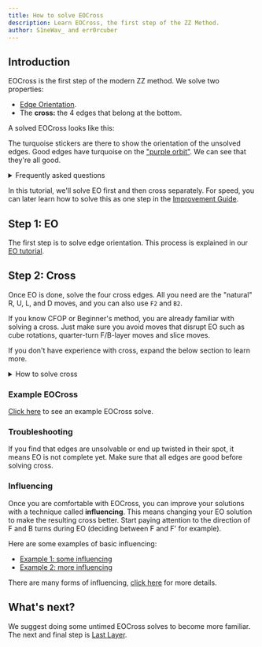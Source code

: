 ```yaml
---
title: How to solve EOCross
description: Learn EOCross, the first step of the ZZ Method.
author: S1neWav_ and err0rcuber
---
```



## Introduction

EOCross is the first step of the modern ZZ method.
We solve two properties:

- [Edge Orientation](/tutorial/eo).
- The **cross:** the 4 edges that belong at the bottom.

A solved EOCross looks like this:

<TwistyPlayer
  experimentalStickering="EOcross"
  background="none"
  controlPanel="none"
  cameraLatitude="-30"
/>

The turquoise stickers are there to show the orientation of the unsolved edges.
Good edges have turquoise on the ["purple orbit"](/tutorial/eo#orbits).
We can see that they're all good.

<details>
  <summary>Frequently asked questions</summary>

**What's the purpose of EOCross?**

EOCross slows down the beginning of the solve compared to just solving CFOP cross.
However, EOCross sets up a rotationless, ergonomic F2L step. With EO solved, there
is a simpler way to [deduce](/improvement-guide/zzf2l/deduction) F2L edges. Last
Layer also becomes simpler. OLL and PLL is easier to learn for ZZ (28 algs instead
of 78), or you can learn full ZBLL and use it every solve.

**Should I learn EOLine first?**

We don't recommend EOLine as a stepping stone to EOCross for two reasons:

1. EOLine F2L is fundamentally different from EOCross F2L, doesn't make sense to learn both types.
2. EOCross is hard at first, but using it from the start will help build inspection skills.

</details>

In this tutorial, we'll solve EO first and then cross separately. For speed, you can later learn how to solve this as one step in the [Improvement Guide](/improvement-guide/eocross).

## Step 1: EO

The first step is to solve edge orientation. This process is explained in our [EO tutorial](/tutorial/eo).

## Step 2: Cross

Once EO is done, solve the four cross edges.
All you need are the "natural" R, U, L, and D moves, and you can also use `F2` and `B2`.

If you know CFOP or Beginner's method, you are already familiar with solving a cross.
Just make sure you avoid moves that disrupt EO such as cube rotations, quarter-turn F/B-layer moves and slice moves.

If you don't have experience with cross, expand the below section to learn more.

<details>
<summary>How to solve cross</summary>

Our goal is to solve the **cross edges:** the four edges that belong to the bottom layer of the cube.
Cross edges always have the color of the bottom face, so that's how you find them.

We need to move all cross edges to the bottom, because that's where they belong solved.
To move an edge to the bottom, use R/L moves, `F2` or `B2` (whichever one that moves the edge).

Sometimes, there will be a bottom cross piece that will get "kicked out" when you move another edge to the bottom.
This can be avoided by doing a D-layer turn to move the bottom cross piece out of the way.
To move this green-yellow edge to the bottom, we can first do `D'` to move the red-yellow edge out of the way.
Then we can do `R'`.

<TwistyPlayer
  experimentalStickeringMaskOrbits="EDGES:IIII--IIIIII,CORNERS:IIIIIIII"
  experimentalSetupAlg="D R D'"
  alg="D' R'"
  background="none"
  cameraLatitude="-30"
/>

Now we know how to move any cross edge to the bottom.
We could put all cross edges on the bottom, and it would look like this.

<TwistyPlayer
  experimentalStickeringMaskOrbits="EDGES:IIII----IIII,CORNERS:IIIIIIII"
  background="none"
  controlPanel="none"
  cameraLatitude="-30"
  experimentalSetupAlg="D2 R D R' D' R"
/>

However, this is not a solved cross!
Our goal is to solve the cross pieces, which looks something like this:

<TwistyPlayer
  experimentalStickeringMaskOrbits="EDGES:IIII----IIII,CORNERS:IIIIIIII"
  background="none"
  controlPanel="none"
  cameraLatitude="-30"
/>

You can see that the colours match between the edges and the front/left/right/back centers.

In order to match the edges with the centers, let's first take a look at how centers are positioned.

Centers never move around the cube.
So there are relationships between their colors that never change.
For example, the blue and green centers are always opposite each other, and the blue center is always next to the orange center.

We need our cross edges to have the same color relationships as the centers.
That way, at the end of our cross solution they will line up with the centers.
It would be too restrictive for our solution to keep the solved edges matching the centers at all times.

Here's an example where we use these relationships to solve cross:

<TwistyPlayer
  experimentalStickeringMaskOrbits="EDGES:IIII----IIII,CORNERS:IIIIIIII"
  background="none"
  controlPanel="none"
  cameraLatitude="-30"
  cameraLongitude="45"
  experimentalSetupAlg="L' D' R D2 R' L2 U2"
/>

There are already two cross edges at the bottom, but they don't have the right relationship.
With yellow as our bottom color, the red center is to the left of the blue center.
However, the cross edge with red is to the _right_ of the cross edge with blue.

We can fix that by replacing the blue-yellow cross edge with the green-yellow cross edge.

<TwistyPlayer
  experimentalStickeringMaskOrbits="EDGES:IIII----IIII,CORNERS:IIIIIIII"
  background="none"
  cameraLatitude="-30"
  cameraLongitude="45"
  experimentalSetupAlg="L' D' R D2 R' L2 U2"
  alg="R"
/>
<span>Move: `R`</span>

Now the two edges at the bottom have the right relationship.
The green center is to the left of the red center, and the green edge is to the left of the red edge.

We can continue moving edges down while maintaining the right color relationships.
We can do `D2 R'` to place the green cross edge opposite to the blue cross edge, just like how the green and blue centers are opposite.

<TwistyPlayer
  experimentalStickeringMaskOrbits="EDGES:IIII----IIII,CORNERS:IIIIIIII"
  background="none"
  cameraLatitude="-30"
  cameraLongitude="45"
  experimentalSetupAlg="L' D' R D2 R' L2 U2 R"
  alg="D2 R'"
/>

Now there's only one remaining cross edge, on the left side.
We can finish with `D L'`.

<TwistyPlayer
  experimentalStickeringMaskOrbits="EDGES:IIII----IIII,CORNERS:IIIIIIII"
  background="none"
  cameraLatitude="-30"
  cameraLongitude="-30"
  experimentalSetupAlg="L' D' R D2 R' L2 U2 R D2 R'"
  alg="D L'"
/>

</details>

### Example EOCross

[Click here](https://alpha.twizzle.net/edit/?setup-alg=F2+L+B%27+U2+L2+F%27+R2+D2+F2+U2+R2+D2+F%27+B%27+L%27+F%27+L%27+R+D+R2+U%27&alg=%2F%2F+Step+1%3A+EO%0AR%27+B+%2F%2F+put+3+edges+on+B+face+and+B%E2%80%99+to+prepare+R2%0AR2+D+L+F+%2F%2F+put+the+last+4+edges+on+F+face+and+solve+EO%0A%2F%2F+Step+2%3A+Cross%0AL+D%27+L2+R+D&stickering=EOcross) to see an example EOCross solve.

### Troubleshooting

If you find that edges are unsolvable or end up twisted in their spot, it means EO is not complete yet.
Make sure that all edges are good before solving cross.

### Influencing

Once you are comfortable with EOCross, you can improve your solutions with a technique called **influencing**.
This means changing your EO solution to make the resulting cross better.
Start paying attention to the direction of F and B turns during EO (deciding between F and F' for example).

Here are some examples of basic influencing:

- [Example 1: some influencing](https://alpha.twizzle.net/edit/?setup-alg=F%27+R2+F2+L%27+F2+L%27+U2+R+F2+U2+R+U+B+L2+D2+F+R%27+B%27+F2&alg=%2F%2F+EO+%28with+some+influencing%29%0AD%27+B+U+R%27+%2F%2F+D%E2%80%99+B+puts+3+edges+on+B+face+then+orients+them%2C+U+R%E2%80%99+puts+the+last+4+bad+edges+on+F+face%0AF+%2F%2F+we+do+F+instead+of+F%E2%80%99+because+it+places+blue+and+green+edges+relative+to+each+other+and+places+green+and+orange+edges+relative+to+each+other%0A%2F%2F+Cross%0AR%27+L2+D+L2&stickering=EOcross)
- [Example 2: more influencing](https://alpha.twizzle.net/edit/?setup-alg=F2+L2+D+B2+U+F2+U+R2+U%27+R2+F%27+U+L2+F+R%27+B+D+F+R+D2&stickering=EOcross&alg=%2F%2F+EO+%28with+more+influencing%29%0AB+%2F%2F+since+3+bad+edges+are+already+on+the+B+face%2C+we+start+EO+by+orienting+3+edges+on+the+B+face.+we+do+B+instead+of+B%E2%80%99+because+it+places+blue+and+red+edges+relative+to+each+other+nicely%0AL%27+U+R%27+U%27+%2F%2F+places+the+last+4+bad+edges+on+F%0AF%27+%2F%2F+we+do+F%E2%80%99+instead+of+F+because+it+places+orange+relative+to+the+red+and+blue+edges+we+placed+correctly+earlier%0A%2F%2F+Cross%0AR%27+D%27+L%27+D%27)

There are many forms of influencing, [click here](/improvement-guide/eocross/efficiency#influencing) for more details.

## What's next?

We suggest doing some untimed EOCross solves to become more familiar.
The next and final step is [Last Layer](/tutorial/ll).
